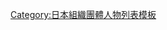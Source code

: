 {{Navbox
|name=理化学研究所理事长
|title=[[理化学研究所]]理事长
|listclass = hlist hlist-pipe
|list1 =
* [[长冈治男]]<small>1958.10-1966.10</small>
* [[赤堀四郎]]<small>1966.12-1970.4</small>
* [[星野敏雄]]<small>1970.4-1975.4</small>
* [[福井伸二]]<small>1975.4-1980.4</small>
* [[宫岛龙兴]]<small>1980.4-1988.4</small>
* [[小田稔]]<small>1988.4-1993.9</small>
* [[有馬朗人]]<small>1993.10-1998.6</small>
* [[小林俊一 (物理学家)|小林俊一]]<small>1998.8-2003.9</small>
* [[野依良治]]<small>2003.10-2015.3</small>
* [[松本紘]]<small>2015.4-現職</small>
}}<noinclude>
[[Category:日本組織團體人物列表模板]]
</noinclude>